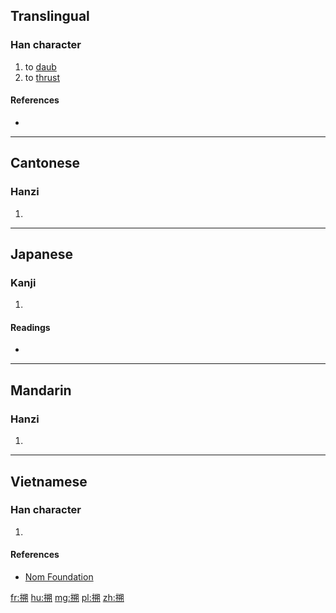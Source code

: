 ==Translingual==

===Han character===
{{Han char|rn=64|rad=手|as=10|sn=13|four=5702<sub>0</sub>|canj=手廿山月 (QTUB)|ids=⿰[[扌]][[朔]]}}

# to [[daub]]
# to [[thrust]]

====References====
* {{Han ref|kx=0447.120|dkj=12491|dj=0798.050|hdz=31936.070|uh=6420|ud=25632|bh=DD7D|bd=56701}}

----

==Cantonese==

===Hanzi===
{{yue-hanzi|jyut=[[sok3]]|y=sok3}}

# {{defn|lang=yue|sort=手10}}

----

==Japanese==

===Kanji===
{{ja-kanji|grade=|rs=手10}}

# {{defn|lang=ja|sort=手10}}

====Readings====
* {{ja-readings|on=[[さく]] (saku)|kun=[[ぬる]] (nuru)}}

----

==Mandarin==

===Hanzi===
{{cmn-hanzi|pin=[[shuò]] ([[shuo4]])|wg=shuo<sup>4</sup>}}

# {{defn|lang=cmn|sort=手10}}

----

==Vietnamese==

===Han character===
{{vi-readings|rs=手10|sóc}}

# {{defn|lang=vi|sort=手10}}

====References====
*[http://nomfoundation.org/common/nom_details.php?codepoint=6420 Nom Foundation]

[[fr:搠]]
[[hu:搠]]
[[mg:搠]]
[[pl:搠]]
[[zh:搠]]